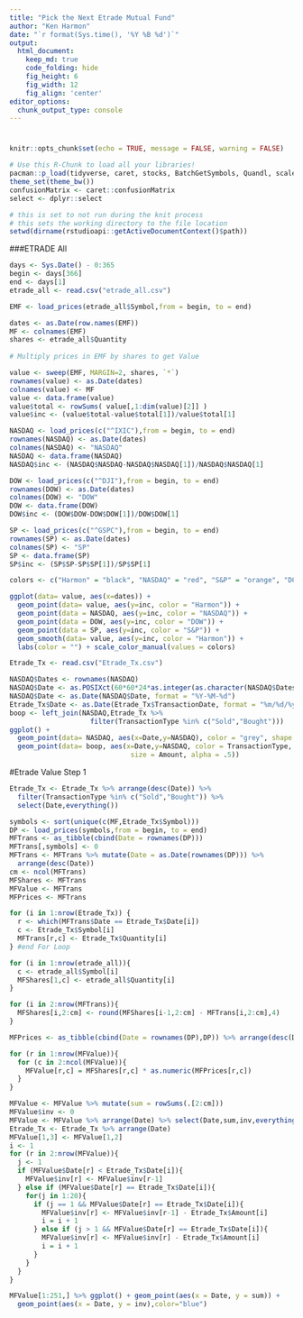 ```yaml
---
title: "Pick the Next Etrade Mutual Fund"
author: "Ken Harmon"
date: "`r format(Sys.time(), '%Y %B %d')`"
output:
  html_document:  
    keep_md: true
    code_folding: hide
    fig_height: 6
    fig_width: 12
    fig_align: 'center'
editor_options: 
  chunk_output_type: console
---
```


# {.tabset .tabset-fade}

```r
knitr::opts_chunk$set(echo = TRUE, message = FALSE, warning = FALSE)
```

```r
# Use this R-Chunk to load all your libraries!
pacman::p_load(tidyverse, caret, stocks, BatchGetSymbols, Quandl, scales)
theme_set(theme_bw())
confusionMatrix <- caret::confusionMatrix
select <- dplyr::select
```

```r
# this is set to not run during the knit process
# this sets the working directory to the file location
setwd(dirname(rstudioapi::getActiveDocumentContext()$path))
```

###ETRADE All
```r
days <- Sys.Date() - 0:365
begin <- days[366]
end <- days[1]
etrade_all <- read.csv("etrade_all.csv")

EMF <- load_prices(etrade_all$Symbol,from = begin, to = end)

dates <- as.Date(row.names(EMF))
MF <- colnames(EMF)
shares <- etrade_all$Quantity
 
# Multiply prices in EMF by shares to get Value

value <- sweep(EMF, MARGIN=2, shares, `*`)
rownames(value) <- as.Date(dates)
colnames(value) <- MF
value <- data.frame(value)
value$total <- rowSums( value[,1:dim(value)[2]] )
value$inc <- (value$total-value$total[1])/value$total[1] 

NASDAQ <- load_prices(c("^IXIC"),from = begin, to = end)
rownames(NASDAQ) <- as.Date(dates)
colnames(NASDAQ) <- "NASDAQ"
NASDAQ <- data.frame(NASDAQ)
NASDAQ$inc <- (NASDAQ$NASDAQ-NASDAQ$NASDAQ[1])/NASDAQ$NASDAQ[1]

DOW <- load_prices(c("^DJI"),from = begin, to = end)
rownames(DOW) <- as.Date(dates)
colnames(DOW) <- "DOW"
DOW <- data.frame(DOW)
DOW$inc <- (DOW$DOW-DOW$DOW[1])/DOW$DOW[1]

SP <- load_prices(c("^GSPC"),from = begin, to = end)
rownames(SP) <- as.Date(dates)
colnames(SP) <- "SP"
SP <- data.frame(SP)
SP$inc <- (SP$SP-SP$SP[1])/SP$SP[1]

colors <- c("Harmon" = "black", "NASDAQ" = "red", "S&P" = "orange", "DOW" = "blue")

ggplot(data= value, aes(x=dates)) + 
  geom_point(data= value, aes(y=inc, color = "Harmon")) +
  geom_point(data = NASDAQ, aes(y=inc, color = "NASDAQ")) +
  geom_point(data = DOW, aes(y=inc, color = "DOW")) +
  geom_point(data = SP, aes(y=inc, color = "S&P")) +
  geom_smooth(data= value, aes(y=inc, color = "Harmon")) +
  labs(color = "") + scale_color_manual(values = colors)
```

```r
Etrade_Tx <- read.csv("Etrade_Tx.csv")

NASDAQ$Dates <- rownames(NASDAQ)
NASDAQ$Date <- as.POSIXct(60*60*24*as.integer(as.character(NASDAQ$Dates)),origin="1970-01-01")
NASDAQ$Date <- as.Date(NASDAQ$Date, format = "%Y-%M-%d")
Etrade_Tx$Date <- as.Date(Etrade_Tx$TransactionDate, format = "%m/%d/%y")
boop <- left_join(NASDAQ,Etrade_Tx %>% 
                    filter(TransactionType %in% c("Sold","Bought")))
ggplot() + 
  geom_point(data= NASDAQ, aes(x=Date,y=NASDAQ), color = "grey", shape = 5) +
  geom_point(data= boop, aes(x=Date,y=NASDAQ, color = TransactionType, 
                              size = Amount, alpha = .5))
```

#Etrade Value Step 1
```r
Etrade_Tx <- Etrade_Tx %>% arrange(desc(Date)) %>% 
  filter(TransactionType %in% c("Sold","Bought")) %>% 
  select(Date,everything())

symbols <- sort(unique(c(MF,Etrade_Tx$Symbol)))
DP <- load_prices(symbols,from = begin, to = end)
MFTrans <- as_tibble(cbind(Date = rownames(DP))) 
MFTrans[,symbols] <- 0
MFTrans <- MFTrans %>% mutate(Date = as.Date(rownames(DP))) %>% 
  arrange(desc(Date))
cm <- ncol(MFTrans)
MFShares <- MFTrans
MFValue <- MFTrans
MFPrices <- MFTrans

for (i in 1:nrow(Etrade_Tx)) {
  r <- which(MFTrans$Date == Etrade_Tx$Date[i])
  c <- Etrade_Tx$Symbol[i]
  MFTrans[r,c] <- Etrade_Tx$Quantity[i]
} #end For Loop

for (i in 1:nrow(etrade_all)){
  c <- etrade_all$Symbol[i]
  MFShares[1,c] <- etrade_all$Quantity[i]
}

for (i in 2:nrow(MFTrans)){
  MFShares[i,2:cm] <- round(MFShares[i-1,2:cm] - MFTrans[i,2:cm],4)
}

MFPrices <- as_tibble(cbind(Date = rownames(DP),DP)) %>% arrange(desc(Date))

for (r in 1:nrow(MFValue)){
  for (c in 2:ncol(MFValue)){
    MFValue[r,c] = MFShares[r,c] * as.numeric(MFPrices[r,c])
  }
}

MFValue <- MFValue %>% mutate(sum = rowSums(.[2:cm]))
MFValue$inv <- 0
MFValue <- MFValue %>% arrange(Date) %>% select(Date,sum,inv,everything())
Etrade_Tx <- Etrade_Tx %>% arrange(Date)
MFValue[1,3] <- MFValue[1,2]
i <- 1
for (r in 2:nrow(MFValue)){
  j <- 1
  if (MFValue$Date[r] < Etrade_Tx$Date[i]){
    MFValue$inv[r] <- MFValue$inv[r-1]
  } else if (MFValue$Date[r] == Etrade_Tx$Date[i]){
    for(j in 1:20){
      if (j == 1 && MFValue$Date[r] == Etrade_Tx$Date[i]){
        MFValue$inv[r] <- MFValue$inv[r-1] - Etrade_Tx$Amount[i]
        i = i + 1
      } else if (j > 1 && MFValue$Date[r] == Etrade_Tx$Date[i]){
        MFValue$inv[r] <- MFValue$inv[r] - Etrade_Tx$Amount[i]
        i = i + 1
      }
    }
  }
}

```

```r
MFValue[1:251,] %>% ggplot() + geom_point(aes(x = Date, y = sum)) + 
  geom_point(aes(x = Date, y = inv),color="blue")
```

